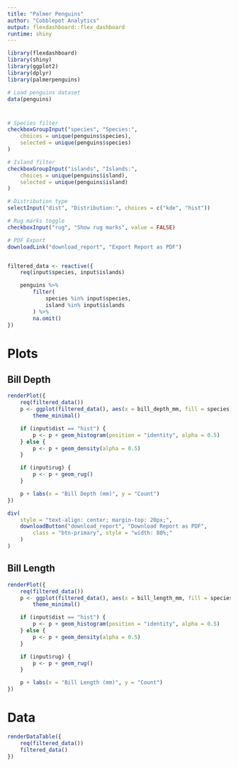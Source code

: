 ```yaml
---
title: "Palmer Penguins"
author: "Cobblepot Analytics"
output: flexdashboard::flex_dashboard
runtime: shiny
---
```


```r
library(flexdashboard)
library(shiny)
library(ggplot2)
library(dplyr)
library(palmerpenguins)

# Load penguins dataset
data(penguins)
```

# {.sidebar}

```r
# Species filter
checkboxGroupInput("species", "Species:",
    choices = unique(penguins$species),
    selected = unique(penguins$species)
)

# Island filter
checkboxGroupInput("islands", "Islands:",
    choices = unique(penguins$island),
    selected = unique(penguins$island)
)

# Distribution type
selectInput("dist", "Distribution:", choices = c("kde", "hist"))

# Rug marks toggle
checkboxInput("rug", "Show rug marks", value = FALSE)

# PDF Export
downloadLink("download_report", "Export Report as PDF")


filtered_data <- reactive({
    req(input$species, input$islands)

    penguins %>%
        filter(
            species %in% input$species,
            island %in% input$islands
        ) %>%
        na.omit()
})
```

# Plots

## Bill Depth

```r
renderPlot({
    req(filtered_data())
    p <- ggplot(filtered_data(), aes(x = bill_depth_mm, fill = species)) +
        theme_minimal()

    if (input$dist == "hist") {
        p <- p + geom_histogram(position = "identity", alpha = 0.5)
    } else {
        p <- p + geom_density(alpha = 0.5)
    }

    if (input$rug) {
        p <- p + geom_rug()
    }

    p + labs(x = "Bill Depth (mm)", y = "Count")
})
```

```r
div(
    style = "text-align: center; margin-top: 20px;",
    downloadButton("download_report", "Download Report as PDF",
        class = "btn-primary", style = "width: 80%;"
    )
)
```

## Bill Length

```r
renderPlot({
    req(filtered_data())
    p <- ggplot(filtered_data(), aes(x = bill_length_mm, fill = species)) +
        theme_minimal()

    if (input$dist == "hist") {
        p <- p + geom_histogram(position = "identity", alpha = 0.5)
    } else {
        p <- p + geom_density(alpha = 0.5)
    }

    if (input$rug) {
        p <- p + geom_rug()
    }

    p + labs(x = "Bill Length (mm)", y = "Count")
})
```

# Data

```r
renderDataTable({
    req(filtered_data())
    filtered_data()
})
```


